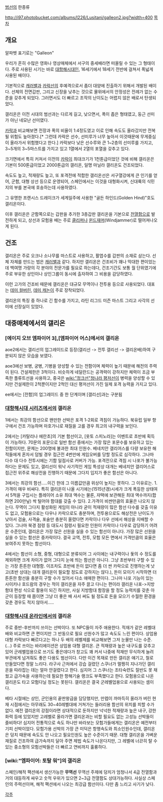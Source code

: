 [[범선]]의 한종류

http://i97.photobucket.com/albums/l226/Lusitani/galleon2.jpg?width=400
[[목차]]

== 개요 ==
알파벳 표기로는 "Galleon"

우리가 흔히 수많은 영화나 영상매체에서 서구의 중세배라면 떠올릴 수 있는 그 형태이다. 주로 사용된 시기는 바로 [[대항해시대]]인, 16세기에서 18세기 전반에 걸쳐서 폭넓게 사용된 배이다.

기본적으로 [[캐러밸]]과 [[카락선]]의 후예격으로서 좀더 대양에 진출하기 위해서 개발된 배이다. 선체의 전면갑판, 그리고 신장을 낮추는 것으로 물위에서의 안정성은 전례가 없는 수준을 갖추게 되었다. 그러면서도 더 빠르고 조작의 난이도는 어렵지 않은 배로서 탄생되었다.

갤리온은 이전 시대의 범선과는 다르게 길고, 낮으면서, 폭이 좁은 형태였고, 둥근 선미가 아닌 네모난 선미였다.

[[카락]]과 비교해보면 전장과 폭의 비율이 1:4정도였고 이로 인해 속도도 올라갔지만 전복될 위험도 높아졌다.[* 그런데 카락은 선수, 선미루가 너무 높아서 이것때문에 무게중심이 올라가서 위험했다고 한다.] 카락보다 낮은 선수루와 큰 1~2층의 선미루를 가지고, 3~5개의 3~5마스트를 가지고 있고 1열에서 2열의 포열을 갖추고 있다.

크기면에서 특히 커져서 이전의 [[카락]]이 최대크기가 1천톤급이었던 것에 비해 갤리온은 기본이 500톤급이었고 2000톤급의 갤리온, 일명 마닐라 갤리온도 건조되었다.

속도도 높고, 적재량도 높고, 또 포격전에 적합한 갤리온선은 서구열강에게 큰 인기를 얻어, 군함, 대형 상선 등으로 운영되어, 스페인에서는 이것을 대형화시켜, 신대륙의 식민지의 부를 본국에 호송하는데 사용하였다.

그 유명한 프랜시스 드레이크가 세계일주에 사용한 "골든 하인드(Golden Hind)"호도 갤리온이다.

이후 갤리온은 군함쪽으로는 갑판을 추가한 3층갑판 갤리온을 기본으로 [[전열함]]으로 발전하게 되고, 상선과 모험용 배는 주로 [[클리퍼]]나 [[윈드재머]](Windjammer)로 떨어져나오게 된다.

== 건조 ==
갤리온은 주로 오크나 소나무를 마스트로 사용하고, 활엽수를 갑판의 소재로 삼는다. 선체 자체를 만드는 법은 [[캐러밸]]과 같다. 하지만 갤리온은 건조비가 꽤나 막대한 편이었는데 백여명 가량의 각 분야의 전문가를 필요로 하는데다, 건조기간도 보통 월 단위였기에 주로 부유한 상인이나 상인그룹이 동시에 출자하여 그 비용을 감당하였다.

이런 고가의 건조비 때문에 갤리온은 대규모 무역이나 전투용 등으로 사용되었다. 대포는 [[데미 컬버린]], [[데미 캐논]]이 주로 장착되었다.

갤리온의 특징 중 하나로 긴 함수를 가지고, 라틴 리그드 미즌 마스트 그리고 사각의 선미에 선장실이 있었다.

== 대중매체에서의 갤리온 ==
=== [에이지 오브 엠파이어 3],[엠파이어 어스]에서의 갤리온 ===
aoe2에서는 갤리선의 업그레이드로 등장(갤리선 -> 전투 갤리선 -> 갤리온배)하여 구분되지 않은 모습을 보였다.

aoe3에선 보병, 궁병, 기병을 양성할 수 있는 전함이며 체력이 높기 때문에 해전의 주력이 된다. 건설제한은 3척이다.
비슷하게 네덜란드는 공격력이 강하지만 체력이 조금 부족한 플류트선을 사용하고, 중국은 [[wiki:"정크선"청나라 평저선]]이 병력을 양성할 수 있지만 건설제한이 2척뿐이지만 2척인 대신 평저선이 가진 일제 포격 능력을 가지고 있다.

ee에서는 [전함]의 업그레이드 중 한 단계이며 [갤리선]과는 구분됨

=== [[대항해시대 시리즈]]에서의 갤리온 ===
1에서는 최강의 함선으로 왠만한 선박은 포격 1-2회로 격침이 가능하다. 북유럽 일부 항구에서 건조 가능하며 마호가니로 재질을 고를 경우 최고의 내구력을 보인다. 

2에서는 [카탈리나 에란초]의 기본 함선이고, [옷토 스피노라]는 이벤트로 초반에 획득이 가능하다. 70문의 포문으로 일반 함선 중에서는 가장 많은 포문수를 보유하고 있는 전함이지만, 문제는 200명에 불과한 최대 인원수. 베네치안 갤리어스를 다량 보유한 해적들에게 혼자서 덤빌 경우 접근전 4번만에 게임오버를 당할 정도로 심각하다. 그나마 다수 대 다수 전투시에는 기함 일점사로 커버가 가능. 포격전으로 격침 시 나포가 불가능하다는 문제도 있고, 갤리선이 워낙 사기적인 게임 특성상 대개는 베네치안 갤리어스로 접근전 위주로 해상전을 진행하기 때문에 그다지 입지가 좋은 함선은 아니다.

3에서는 최강의 함선.....이긴 한데 그 이름값만큼 위상이 높지는 못하다. 그 이유로는.
1.가격이 매우 비싸다. 특히 갤리온이 나올 시기에는(1515년경)시세가 크게 폭등한 상태여서 5척을 구입시는 플레이어 소유 최대 액수는 물론, 자택에 보관해둔 최대 액수까지(합하면 200만닢) 싹 털어야 함대를 갖출 수 있다.
2.가격이 비싼만큼의 효율은 나오지 않는다. 무역이 그다지 활성화된 게임이 아니라 굳이 적재량이 많은 함선 다수를 갖출 이유도 없고, 모험용으로는 다우나 카락으로도 충분하며, 전투용으로도 해상전은 난이도가 낮아서 검술, 사격술, 포술만 충분히 올렸다면 카락이나 다우 선에서 해상을 지배할 수 있다. 그나마 북경 점령 등 대도시 점령시 필요한 인원이 카락이나 다우로 감당하기 어려운 수준인데, 갤리온은 가장 많은 선원을 실을 수 있는 함선이 아니다. 가장 많은 선원을 실을 수 있는 함선은 중카락이다. 결국 교역, 전투, 모험 모든 면에서 가격만큼의 효율은 보여주지 못하는 함선이다.

4에서는 함선이 소형, 중형, 대형으로 분류되어 그 사이에는 내구력이나 돛의 수 정도를 제외하면 크게 차이가 없어 그다지 눈에 띄는 함선은 아니다. 그냥 초반부터 구할 수 있는 가장 튼튼한 대형함. 이조차도 초반에 돈이 없다면 좀 더 싼 카락으로 진행하는게 낫고(초반 상대는 대개 갤리온이 필요할 정도로 강하지는 않다.), 돈이 모이기 시작하면 더 튼튼한 함선을 충분히 구할 수가 있어서 다소 애매한 편이다. 그나마 나포 기능이 있는 사이키나 호드람의 경우는 적이 갤리온을 자주 끌고 다니는 편이라 갤리온 나포->지방함대 편성 식으로 활용이 되긴 하지만, 사실 지방함대 함장을 할 정도 능력치를 갖춘 아군이 등장할 때 쯤이면 그냥 더 좋은 배 사서 써도 될 정도로 돈을 모으기 수월한 환경을 갖춘 경우도 적지 않아서.....

=== [[대항해시대 온라인]]에서의 갤리온 ===
주로 중반-후반까지 쓰이는 선박이다. 또 NPC들이 자주 애용한다. 적재가 같은 레벨대 배와 비교하면 큰 편이지만 그 반동으로 필요 선원수가 많고 속도도 느린 편이다. 상업용 대형 카락보다 빠르다고는 하나 두 배의 레벨제를 비교해보면 그저 눈물만 나는 수준.(...) 주로 쓰이는 바리에이션은 상업용 대형 갤리온. 큰 적재량과 높은 내구도를 갖추고 있어 군레벨업용으로 쓰기도 좋은데다가 창고도 꽤 커서 나중에 적재만 무식하게 늘려 부관에게 넘겨줘도 좋은 다용도 범선이다. 다만 이건 목재로 만든 갤리온 얘기고, 철로 만들었다면 정말 느리다. 라구사 근처에서 강습 걸렸던 스쿠너가 멀쩡히 지나가던 갤리온을 따라잡는 데는 얼마 안걸렸다고 한다. 심지어 그 스쿠너는 조타숙련도 절반도 못 채웠고 급가속을 사용하는데 필요한 항해기술 랭크도 부족했다고 한다. 모험용으로 나온 갤리온도 타고 모험다닐 정도는 못된다. 갤리온은 결국 군레벨업용으로 사용되는 셈이다.

베타 시절에는 상인, 군인용의 끝판왕급을 담당했지만, 만렙이 까마득히 올라가 버린 현재 시점에서는 아무래도 30~40레벨대에 거쳐가는 들러리용 함선의 위치를 피할 수가 없다. 예전 갤리온의 강점이라면 상대적으로 둔하지만 넉넉한 적재량과 높은 내구, 강한 화력 등에 있었지만 고레벨로 올라가면 갤리온과는 비할 필요도 없는 고성능 선박들이 즐비하다! 심지어 전통적으로 속도 하나만 바라보는 모험가들에게는 갤리온은 예전부터 기피 선박이었다. 모험가용 선박의 가장 큰 미덕은 항행속도와 최소인원수인데, 갤리온은 덩치 때문에 속도도 안 나오고 필요인원도 높은 수준이기 때문. 대형 갤리온을 가벼운 재질로 건조하여 급가속까지 달아 주면 제법 속도가 나온다지만, 그 레벨에 너끈히 탈 수 있는 중소형의 모험선박들은 더 빠르고 연비까지 훌륭하다.

=== [wiki:"엠파이어: 토탈 워"]의 갤리온 ===
스페인/해적 팩션에서 생산가능한 '''무역선'''
무역선 주제에 덩치가 엄청나서 4급 전열함과 거의 대등하게 싸우고 숫적 우위가 있으면 2~3급 전열함도 상대가능하다. 사실상 스페인의 주력선이며, 해적 팩션에서 나오는 최강급 함선이다. 다만 좀 느리고 사기가 낮다.

[[각주]]
